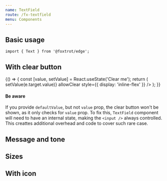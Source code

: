 ```yaml
---
name: TextField
route: /fx-textfield
menu: Components
---
```




## Basic usage

```tsx
import { Text } from '@foxtrot/edge';
```

<Playground>
  <Box padding="xs" style={{ width: '300px' }}>
    <TextField label="Full name" placeholder="John Doe" message="We just want to know how we can approach you" />
  </Box>
</Playground>

## With clear button

<Playground>
  {() => {
    const [value, setValue] = React.useState('Clear me');
    return (
      <TextField
        label="Allows clearing the input"
        value={value}
        onChange={(e) => setValue(e.target.value)}
        allowClear
        style={{ display: 'inline-flex' }}
      />
    );
  }}
</Playground>

#### Be aware

If you provide `defaultValue`, but not `value` prop, the clear button won't be shown, as it only checks for `value` prop.
To fix this, `TextField` component will need to have an internal state, making the `<input />`
always controlled. This creattes additional overhead and code to cover such rare case.

<Playground>
  <Box padding="xs" style={{ width: '300px' }}>
    <TextField label="Allows clearing the input" allowClear inputProps={{ defaultValue: 'Clear me' }} />
  </Box>
</Playground>

## Message and tone

<Playground>
  <Box padding="xs" style={{ width: '300px' }}>
    <Stack>
      <TextField label="Default tone" size="s" message="This will be used later" />
      <TextField label="Critical tone" size="m" message="The input is incorrect" tone="critical" />
      <TextField label="Positive tone" size="l" type="password" message="The password seems strong" tone="positive" />
    </Stack>
  </Box>
</Playground>

## Sizes

<Playground>
  <Box padding="xs" style={{ width: '300px' }}>
    <Stack>
      <TextField placeholder="Small inline input" size="s" />
      <TextField label="Normal input (default)" placeholder="Medium" size="m" />
      <TextField label="Prominent input" placeholder="Large" size="l" />
    </Stack>
  </Box>
</Playground>

## With icon

<Playground>
  <Box padding="xs" style={{ width: '300px' }}>
    <Stack>
      <TextField label="Small with" size="s" icon="search" value="Small sized" allowClear />
      <TextField label="Normal input (default)" size="m" icon="expand_more" value="Medium sized" allowClear />
      <TextField label="Prominent input" size="l" icon="search" value="Large sized" allowClear />
    </Stack>
  </Box>
</Playground>
